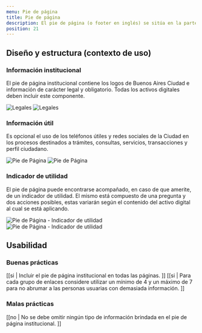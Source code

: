 ```yaml
---
menu: Pie de página
title: Pie de página
description: El pie de página (o footer en inglés) se sitúa en la parte inferior de todos los activos digitales de Gobierno y suele contener información adicional o de acceso rápido que permite a los usuarios encontrar de forma sencilla la información que necesitan.
position: 21
---
```


## Diseño y estructura (contexto de uso)

### Información institucional

El pie de página institucional contiene los logos de Buenos Aires Ciudad e información de carácter legal y obligatorio. Todas los activos digitales deben incluir este componente.

<div className="content-3">
  <img src="/componentes/pie-de-pagina/pie-de-pagina.svg" alt="Legales" className="d-sm-inline-block d-none img-fluid" />
  <img src="/componentes/pie-de-pagina/pie-de-pagina-mobile.svg" alt="Legales" className="d-sm-none img-fluid" />
</div>

### Información útil

Es opcional el uso de los teléfonos útiles y redes sociales de la Ciudad en los procesos destinados a trámites, consultas, servicios, transacciones y perfil ciudadano. 

<div className="content-3">
  <img src="/componentes/pie-de-pagina/pie-de-pagina-informacion.svg" alt="Pie de Página" className="d-sm-inline-block d-none img-fluid" />
  <img src="/componentes/pie-de-pagina/pie-de-pagina-informacion-mobile.svg" alt="Pie de Página" className="d-sm-none img-fluid" />
</div>

### Indicador de utilidad

El pie de página puede encontrarse acompañado, en caso de que amerite, de un indicador de utilidad. El mismo está compuesto de una pregunta y dos acciones posibles, estas variarán según el contenido del activo digital al cual se está aplicando.

<div className="content-3">
  <img src="/componentes/pie-de-pagina/indicador-de-utilidad.svg" alt="Pie de Página - Indicador de utilidad" className="d-sm-inline-block d-none img-fluid" />
  <img src="/componentes/pie-de-pagina/indicador-de-utilidad-mobile.svg" alt="Pie de Página - Indicador de utilidad" className="d-sm-none img-fluid" />
</div>

## Usabilidad

### Buenas prácticas

[[si | Incluir el pie de página institucional en todas las páginas. ]]
[[si | Para cada grupo de enlaces considere utilizar un mínimo de 4 y un máximo de 7 para no abrumar a las personas usuarias con demasiada información. ]]

### Malas prácticas

[[no | No se debe omitir ningún tipo de información brindada en el pie de página institucional. ]]
